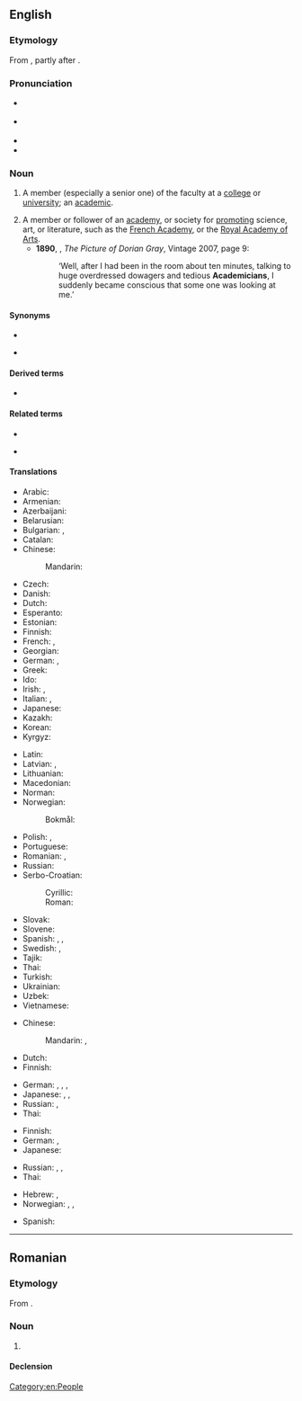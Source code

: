 {{also|Academician}}
==English==

===Etymology===
From {{suffix|en|academic|ian|t2=one skilled in}}, partly after {{der|en|fr|académicien}}.

===Pronunciation===
* {{a|UK}} {{IPA|en|/əˌka.dəˈmɪʃ.n̩/|/ˌa.kə.dəˈmɪʃ.n̩/}}
* {{a|US}} {{IPA|en|/ˌæ.kə.dəˈmɪʃ.n̩/|/əˌkæ.dəˈmɪʃ.n̩/}}
* {{audio|en|LL-Q1860 (eng)-Vininn126-academician.wav|Audio (US)}}
* {{rhymes|en|ɪʃən|s=5}}

===Noun===
{{en-noun}}

# {{lb|en|now|chiefly|US}} A member (especially a senior one) of the faculty at a [[college]] or [[university]]; an [[academic]]. {{defdate|from 17th c.}}
# A member or follower of an [[academy]], or society for [[promoting]] science, art, or literature, such as the [[French Academy]], or the [[w:Royal Academy of Arts|Royal Academy of Arts]]. {{defdate|from 17th c.}}
#* '''1890''', {{w|Oscar Wilde}}, ''The Picture of Dorian Gray'', Vintage 2007, page 9:
#*: ‘Well, after I had been in the room about ten minutes, talking to huge overdressed dowagers and tedious '''Academicians''', I suddenly became conscious that some one was looking at me.’

====Synonyms====
{{rel-top|member of university faculty}}
* {{l|en|academian}}
{{rel-mid}}
* {{l|en|academic}}
{{rel-bottom}}

====Derived terms====
* {{l|en|academicianship}}

====Related terms====
{{rel-top|terms related to academician}}
* {{l|en|academy}}
{{rel-mid}}
* {{l|en|academia}}
{{rel-bottom}}

====Translations====
{{trans-top|member of an academy}}
* Arabic: {{t|ar|أَكَادِيمِيّ|m}}
* Armenian: {{t+|hy|ակադեմիկոս}}
* Azerbaijani: {{t|az|akademik}}
* Belarusian: {{t|be|акадэ́мік|m}}
* Bulgarian: {{t+|bg|академи́к|m}}, {{t|bg|академи́чка|f}}
* Catalan: {{t+|ca|acadèmic}}
* Chinese:
*: Mandarin: {{t+|cmn|院士|tr=yuànshì}}
* Czech: {{t|cs|akademik|m}}
* Danish: {{t+|da|akademiker|c}}
* Dutch: {{t+|nl|academicus|m}}
* Esperanto: {{t|eo|akademiano}}
* Estonian: {{t+|et|akadeemik}}
* Finnish: {{t+|fi|akateemikko}}
* French: {{t+|fr|académicien|m}}, {{t+|fr|académicienne|f}}
* Georgian: {{t|ka|აკადემიკოსი}}
* German: {{t+|de|Akademiker|m}}, {{t+|de|Akademikerin|f}}
* Greek: {{t+|el|ακαδημαϊκός|m}}
* Ido: {{t+|io|akademiano}}
* Irish: {{t|ga|acadamhaí|m}}, {{t|ga|[[ball]] d'[[acadamh]]|m}}
* Italian: {{t+|it|accademico}}, {{t+|it|accademica|f}}
* Japanese: {{t|ja|[[アカデミー]][[会員]]|tr=アカデミーかいいん, akademī kaiin}}
* Kazakh: {{t|kk|академик}}
* Korean: {{t|ko|[[학술]] [[위원]](學術委員)}}
* Kyrgyz: {{t+|ky|академик}}
{{trans-mid}}
* Latin: {{t|la|acadēmicus|m}}
* Latvian: {{t|lv|akadēmiķis|m}}, {{t|lv|akadēmiķe|f}}
* Lithuanian: {{t|lt|akademikas|m}}
* Macedonian: {{t|mk|акаде́мик|m}}
* Norman: {{t|nrf|académicien|m}} {{q|Jersey}}
* Norwegian:
*: Bokmål: {{t+|nb|akademiker|m}}
* Polish: {{t+|pl|akademik|m}}, {{t+|pl|akademiczka|f}}
* Portuguese: {{t+|pt|acadêmico|m}}
* Romanian: {{t+|ro|academician|m}}, {{t+|ro|academiciană|f}}
* Russian: {{t+|ru|акаде́мик|m}}
* Serbo-Croatian:
*: Cyrillic: {{t|sh|акадѐмик|m}}
*: Roman: {{t+|sh|akadèmik|m}}
* Slovak: {{t|sk|akademik|m}}
* Slovene: {{t|sl|akademik|m}}
* Spanish: {{t+|es|académico|m}}, {{t+|es|académica|f}}, {{t+|es|academista|m|f}}
* Swedish: {{t+|sv|akademiledamot}}, {{t|sv|akademimedlem}}
* Tajik: {{t|tg|академик}}
* Thai: {{t+|th|นักวิชาการ}}
* Turkish: {{t+|tr|akademisyen}}
* Ukrainian: {{t+|uk|акаде́мік|m}}
* Uzbek: {{t+|uz|akademik}}
* Vietnamese: {{t+|vi|viện sĩ}}
{{trans-bottom}}

{{trans-top|collegian}}
* Chinese:
*: Mandarin: {{t+|cmn|大學生}}, {{t+|cmn|大学生|tr=dàxuéshēng}}
* Dutch: {{t+|nl|academicus|m}}
* Finnish: {{t+|fi|akateemikko}}
{{trans-mid}}
* German: {{t+|de|Akademiker|m}}, {{t+|de|Akademikerin|f}}, {{t+|de|Student|m}}, {{t+|de|Studentin|f}}
* Japanese: {{t+|ja|学生|tr=がくせい, gakusei}}, {{t+|ja|大学生|tr=だいがくせい, gakusei}}, {{t+|ja|学徒|tr=がくと, gakuto}}
* Russian: {{t+|ru|студе́нт|m}}, {{t+|ru|студе́нтка|f}}
* Thai: {{t+|th|นักวิชาการ}}
{{trans-bottom}}

{{trans-top|member faculty}}
* Finnish: {{t+|fi|akateemikko}}
* German: {{t+|de|Akademiker|m}}, {{t+|de|Akademikerin|f}}
* Japanese: {{t+|ja|学者|tr=がくしゃ, gakusha}}
{{trans-mid}}
* Russian: {{t+|ru|преподава́тель|m}}, {{t+|ru|преподава́тельница|f}}, {{t+|ru|профе́ссор|m}}
* Thai: {{t+|th|นักวิชาการ}}
{{trans-bottom}}

{{checktrans-top}}
* Hebrew: {{t-check|he|אקדמאי|m|tr=aqademai}}, {{t-check|he|אקדמאית|f|tr=aqademait}}
* Norwegian: {{t+check|no|akademiker}}, {{t+check|no|medlem|n}}, {{t-check|no|av et akademi}}
{{trans-mid}}
* Spanish: {{t+check|es|académico|m}}
{{trans-bottom}}

[[Category:en:People]]

----

==Romanian==

===Etymology===
From {{bor|ro|fr|académicien}}.

===Noun===
{{ro-noun|m|academicieni|f=academiciană}}

# {{l|en|academician}}

====Declension====
{{ro-noun-m|pl=academicieni}}